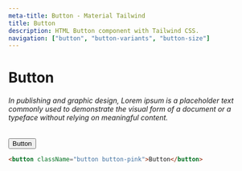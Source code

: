 ```yaml
---
meta-title: Button - Material Tailwind
title: Button
description: HTML Button component with Tailwind CSS.
navigation: ["button", "button-variants", "button-size"]
---
```


# Button

###### In publishing and graphic design, Lorem ipsum is a placeholder text commonly used to demonstrate the visual form of a document or a typeface without relying on meaningful content.

<ComponentCard id="button">
  <button className="button button-pink" data-ripple-light>
    <span className="font-bold">Button</span>
  </button>
</ComponentCard>

```html showLineNumbers
<button className="button button-pink">Button</button>
```

<Tooltip content="Copy" placement="bottom">
  <IconButton variant="text" size="sm" className="float-right">
    <i className="far fa-copy" />
  </IconButton>
</Tooltip>
<Tooltip content="CodeSandbox" placement="bottom">
  <IconButton variant="text" size="sm" className="float-right">
    <i className="fas fa-code" />
  </IconButton>
</Tooltip>
